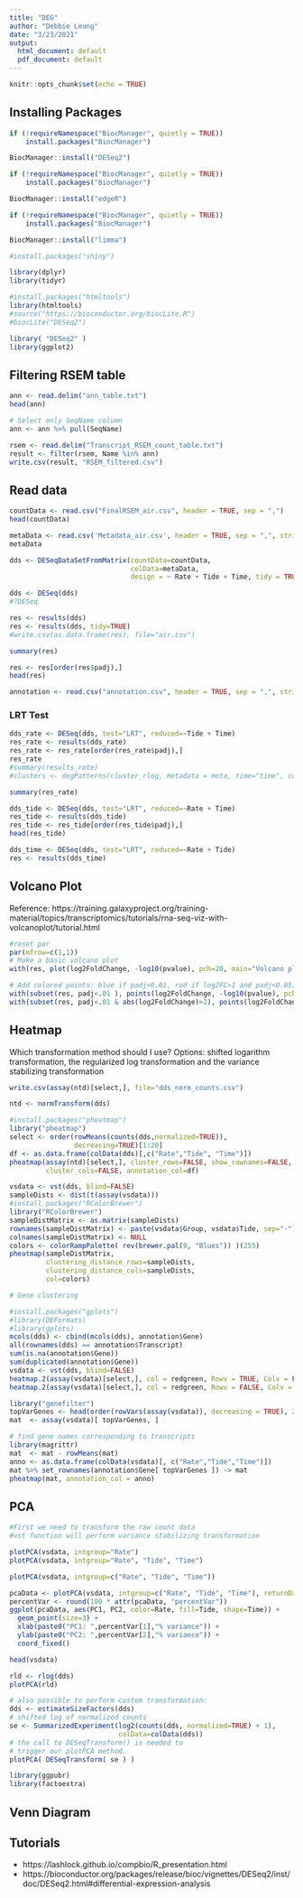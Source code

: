 ```yaml
---
title: "DEG"
author: "Debbie Leung"
date: "3/23/2021"
output:
  html_document: default
  pdf_document: default
---
```


```r
knitr::opts_chunk$set(echo = TRUE)
```

## Installing Packages

```r
if (!requireNamespace("BiocManager", quietly = TRUE))
    install.packages("BiocManager")

BiocManager::install("DESeq2")
```

```r
if (!requireNamespace("BiocManager", quietly = TRUE))
    install.packages("BiocManager")

BiocManager::install("edgeR")
```

```r
if (!requireNamespace("BiocManager", quietly = TRUE))
    install.packages("BiocManager")

BiocManager::install("limma")
```

```r
#install.packages("shiny")
```

```r
library(dplyr)
library(tidyr)
```

```r
#install.packages("htmltools")
library(htmltools)
#source("https://bioconductor.org/biocLite.R")
#biocLite("DESeq2")
```

```r
library( "DESeq2" )
library(ggplot2)
```


## Filtering RSEM table

```r
ann <- read.delim("ann_table.txt")
head(ann)

# Select only SeqName column
ann <- ann %>% pull(SeqName)
```

```r
rsem <- read.delim("Transcript_RSEM_count_table.txt")
result <- filter(rsem, Name %in% ann)
write.csv(result, "RSEM_filtered.csv")
```

## Read data

```r
countData <- read.csv("FinalRSEM_air.csv", header = TRUE, sep = ",")
head(countData)
```

```r
metaData <- read.csv('Metadata_air.csv', header = TRUE, sep = ",", stringsAsFactor=TRUE)
metaData
```
```r
dds <- DESeqDataSetFromMatrix(countData=countData, 
                              colData=metaData, 
                              design = ~ Rate + Tide + Time, tidy = TRUE)
```

```r
dds <- DESeq(dds)
#?DESeq
```

```r
res <- results(dds)
res <- results(dds, tidy=TRUE)
#write.csv(as.data.frame(res), file="air.csv")
```

```r
summary(res) 
```

```r
res <- res[order(res$padj),]
head(res)
```

```r
annotation <- read.csv("annotation.csv", header = TRUE, sep = ",", stringsAsFactor=TRUE)
```

### LRT Test

```r
dds_rate <- DESeq(dds, test="LRT", reduced=~Tide + Time)
res_rate <- results(dds_rate)
res_rate <- res_rate[order(res_rate$padj),]
res_rate
#summary(results_rate)
#clusters <- degPatterns(cluster_rlog, metadata = meta, time="time", col="treatment")
```
```r
summary(res_rate)
```


```r
dds_tide <- DESeq(dds, test="LRT", reduced=~Rate + Time)
res_tide <- results(dds_tide)
res_tide <- res_tide[order(res_tide$padj),]
head(res_tide)
```

```r
dds_time <- DESeq(dds, test="LRT", reduced=~Rate + Tide)
res <- results(dds_time)
```


## Volcano Plot
Reference: https://training.galaxyproject.org/training-material/topics/transcriptomics/tutorials/rna-seq-viz-with-volcanoplot/tutorial.html
```r
#reset par
par(mfrow=c(1,1))
# Make a basic volcano plot
with(res, plot(log2FoldChange, -log10(pvalue), pch=20, main="Volcano plot", xlim=c(-3,3)))

# Add colored points: blue if padj<0.01, red if log2FC>1 and padj<0.05)
with(subset(res, padj<.01 ), points(log2FoldChange, -log10(pvalue), pch=20, col="blue"))
with(subset(res, padj<.01 & abs(log2FoldChange)>2), points(log2FoldChange, -log10(pvalue), pch=20, col="red"))

```

## Heatmap

Which transformation method should I use? Options: shifted logarithm transformation, the regularized log transformation and the variance stabilizing transformation

```r
write.csv(assay(ntd)[select,], file="dds_norm_counts.csv")
```


```r
ntd <- normTransform(dds)

#install.packages("pheatmap")
library("pheatmap")
select <- order(rowMeans(counts(dds,normalized=TRUE)),
                decreasing=TRUE)[1:20]
df <- as.data.frame(colData(dds)[,c("Rate","Tide", "Time")])
pheatmap(assay(ntd)[select,], cluster_rows=FALSE, show_rownames=FALSE,
         cluster_cols=FALSE, annotation_col=df)
```
```r
vsdata <- vst(dds, blind=FALSE)
sampleDists <- dist(t(assay(vsdata)))
#install.packages("RColorBrewer")
library("RColorBrewer")
sampleDistMatrix <- as.matrix(sampleDists)
rownames(sampleDistMatrix) <- paste(vsdata$Group, vsdata$Tide, sep="-")
colnames(sampleDistMatrix) <- NULL
colors <- colorRampPalette( rev(brewer.pal(9, "Blues")) )(255)
pheatmap(sampleDistMatrix,
         clustering_distance_rows=sampleDists,
         clustering_distance_cols=sampleDists,
         col=colors)
```

```r
# Gene clustering

#install.packages("gplots")
#library(DEFormats)
#library(gplots)
mcols(dds) <- cbind(mcols(dds), annotation$Gene)
all(rownames(dds) == annotation$Transcript)
sum(is.na(annotation$Gene))
sum(duplicated(annotation$Gene))
vsdata <- vst(dds, blind=FALSE)
heatmap.2(assay(vsdata)[select,], col = redgreen, Rowv = TRUE, Colv = FALSE, scale="none",dendrogram="none", trace="none", margin=c(5, 6), labRow = annotation[select,"Gene"])
heatmap.2(assay(vsdata)[select,], col = redgreen, Rowv = FALSE, Colv = FALSE, scale="none",dendrogram="none", trace="none", margin=c(10, 6), labRow = annotation[select,"Gene"])
```

```r
library("genefilter")
topVarGenes <- head(order(rowVars(assay(vsdata)), decreasing = TRUE), 20)
mat  <- assay(vsdata)[ topVarGenes, ]

# find gene names corresponding to transcripts
library(magrittr)
mat  <- mat - rowMeans(mat)
anno <- as.data.frame(colData(vsdata)[, c("Rate","Tide","Time")])
mat %>% set_rownames(annotation$Gene[ topVarGenes ]) -> mat
pheatmap(mat, annotation_col = anno)
```

## PCA
```r
#First we need to transform the raw count data
#vst function will perform variance stabilizing transformation

plotPCA(vsdata, intgroup="Rate")
plotPCA(vsdata, intgroup="Rate", "Tide", "Time")
```
```r
plotPCA(vsdata, intgroup=c("Rate", "Tide", "Time"))

pcaData <- plotPCA(vsdata, intgroup=c("Rate", "Tide", "Time"), returnData=TRUE)
percentVar <- round(100 * attr(pcaData, "percentVar"))
ggplot(pcaData, aes(PC1, PC2, color=Rate, fill=Tide, shape=Time)) +
  geom_point(size=3) +
  xlab(paste0("PC1: ",percentVar[1],"% variance")) +
  ylab(paste0("PC2: ",percentVar[2],"% variance")) + 
  coord_fixed() 
```
```r
head(vsdata)
```


```r
rld <- rlog(dds)
plotPCA(rld)

# also possible to perform custom transformation:
dds <- estimateSizeFactors(dds)
# shifted log of normalized counts
se <- SummarizedExperiment(log2(counts(dds, normalized=TRUE) + 1),
                           colData=colData(dds))
# the call to DESeqTransform() is needed to
# trigger our plotPCA method.
plotPCA( DESeqTransform( se ) )
```

```r
library(ggpubr)
library(factoextra)
```


## Venn Diagram

## Tutorials
- https://lashlock.github.io/compbio/R_presentation.html
- https://bioconductor.org/packages/release/bioc/vignettes/DESeq2/inst/doc/DESeq2.html#differential-expression-analysis 
